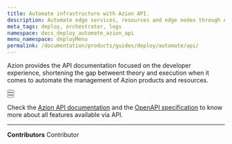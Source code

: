 ```yaml
---
title: Automate infrastructure with Azion API.
description: Automate edge services, resources and edge nodes through Azion API.
meta_tags: deploy, orchestrator, logs
namespace: docs_deploy_automate_azion_api
menu_namespace: deployMenu
permalink: /documentation/products/guides/deploy/automate/api/
---
```



Azion provides the API documentation focused on the developer experience, shortening the gap betweent theory and execution when it comes to automate the management of Azion products and resources.

<Button href="https://api.azion.com/#a0da3275-5658-4814-abc6-9092238d725d" text="credentials api" variant="secondary"></Button>
<br />
<Button href="https://api.azion.com/#fb45abdf-0e98-4702-b4a4-77f63938ccf1" text="edge nodes api" variant="secondary"></Button>
<br />
<Button href="https://api.azion.com/#c3d8ddbf-eb5a-4d1f-9473-1754c8ab1409" text="edge services api" variant="secondary"></Button>


Check the [Azion API documentation](https://api.azion.com/) and the [OpenAPI specification](https://github.com/aziontech/azionapi-openapi/) to know more about all features available via API.

---


**Contributors** <ContributorList>Contributor</ContributorList>
